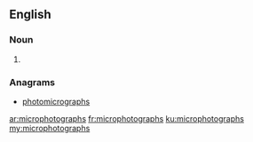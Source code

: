 ==English==

===Noun===
{{head|en|plural}}

# {{plural of|microphotograph|lang=en}}

===Anagrams===
* [[photomicrographs#English|photomicrographs]]

[[ar:microphotographs]]
[[fr:microphotographs]]
[[ku:microphotographs]]
[[my:microphotographs]]